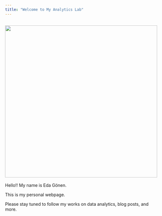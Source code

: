 ```yaml
---
title: "Welcome to My Analytics Lab"
---
```


![](assets/images/welcometoclub.gif){fig-align="center"width=500px}
---

Hello!! My name is Eda Gönen.

This is my personal webpage.

Please stay tuned to follow my works on data analytics, blog posts, and more.
